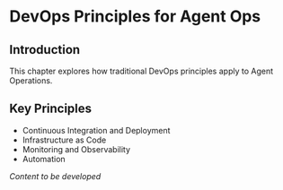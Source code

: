 # DevOps Principles for Agent Ops

## Introduction

This chapter explores how traditional DevOps principles apply to Agent Operations.

## Key Principles

- Continuous Integration and Deployment
- Infrastructure as Code
- Monitoring and Observability
- Automation

*Content to be developed*